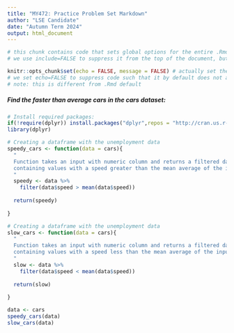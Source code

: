 ```yaml
---
title: "MY472: Practice Problem Set Markdown"
author: "LSE Candidate"
date: "Autumn Term 2024"
output: html_document
---
```


```r
# this chunk contains code that sets global options for the entire .Rmd. 
# we use include=FALSE to suppress it from the top of the document, but it will still appear in the appendix. 

knitr::opts_chunk$set(echo = FALSE, message = FALSE) # actually set the global chunk options. 
# we set echo=FALSE to suppress code such that it by default does not appear throughout the document. 
# note: this is different from .Rmd default
```

##### Find the faster than average cars in the cars dataset:

```r
# Install required packages:
if(!require(dplyr)) install.packages("dplyr",repos = "http://cran.us.r-project.org")
library(dplyr)

# Creating a dataframe with the unemployment data
speedy_cars <- function(data = cars){
  "
  Function takes an input with numeric column and returns a filtered dataset
  containing values with a speed greater than the mean average of the input dataset.
  "
  speedy <- data %>%
    filter(data$speed > mean(data$speed))
  
  return(speedy)
  
}
```


```r

# Creating a dataframe with the unemployment data
slow_cars <- function(data = cars){
  "
  Function takes an input with numeric column and returns a filtered dataset
  containing values with a speed less than the mean average of the input dataset.
  "
  slow <- data %>%
    filter(data$speed < mean(data$speed))
  
  return(slow)
  
}
```


```r
data <- cars
speedy_cars(data)
slow_cars(data)
```
